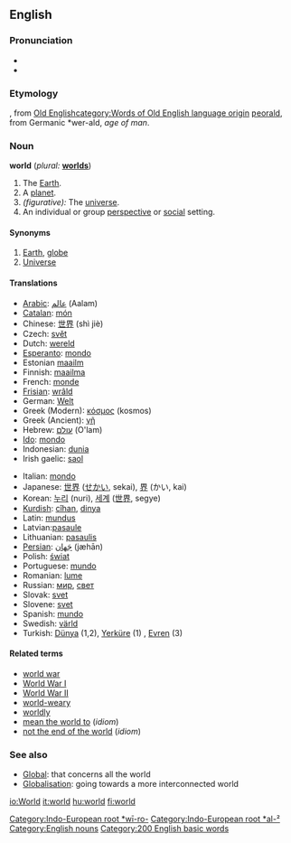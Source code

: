 ==English==

===Pronunciation===
*{{IPA|[wɝɫd̥] (CA)}}
*{{audio|en-ca-world.ogg|Audio (CA)}}

===Etymology===
{{enm}}, from [[w:Old English language|Old English]][[category:Words of Old English language origin]] [[ƿeorald]], from Germanic *wer-ald, ''age of man''.

===Noun===
'''world'''  (''plural:'' '''[[worlds]]''')
# The [[Earth]].
# A [[planet]].
# ''(figurative):'' The [[universe]].
# An individual or group [[perspective]] or [[social]] setting.

====Synonyms====
# [[Earth]], [[globe]]
# [[Universe]]

====Translations====
{{top}}
*[[Arabic]]: [[عالم]] (Aalam){{m}}
*[[Catalan]]: [[món]] {{m}}
*Chinese: [[世界]] (shì jiè)
*Czech: [[svět]] {{m}}
*Dutch: [[wereld]] {{m}}
*[[Esperanto]]: [[mondo]]
*Estonian [[maailm]]
*Finnish: [[maailma]]
*French: [[monde]] {{m}}
*[[Frisian]]: [[wrâld]]
*German: [[Welt]] {{f}}
*Greek (Modern): [[κόσμος]] (kosmos){{m}}
*Greek (Ancient): [[γῆ]] {{f}}
*Hebrew: [[עולם]] (O'lam) {{m}}
*[[Ido]]: [[mondo]]
*Indonesian: [[dunia]]
*Irish gaelic: [[saol]]
{{mid}}
*Italian: [[mondo]] {{m}}
*Japanese: [[世界]] ([[せかい]], sekai), [[界]] (かい, kai)
*Korean: [[누리]] (nuri), [[세계]] ([[世界]], segye)
*[[Kurdish]]: [[cîhan]], [[dinya]]
*Latin: [[mundus]]
*Latvian:[[pasaule]]
*Lithuanian: [[pasaulis]] {{m}}
*[[Persian]]: [[جَهان]] (jæhān)
*Polish: [[świat]] {{m}}
*Portuguese: [[mundo]] {{m}}
*Romanian: [[lume]] {{f}}
*Russian: [[мир]], [[свет]]
*Slovak: [[svet]] {{m}}
*Slovene: [[svet]] {{m}}
*Spanish: [[mundo]] {{m}}
*Swedish: [[värld]] {{c}}
*Turkish: [[Dünya]] (1,2), [[Yerküre]] (1) , [[Evren]] (3)
{{bottom}}

====Related terms====
*[[world war]]
*[[World War I]]
*[[World War II]]
*[[world-weary]]
*[[worldly]]
*[[mean the world to]] (''idiom'')
*[[not the end of the world]] (''idiom'')

===See also===
*[[Global]]: that concerns all the world
*[[Globalisation]]: going towards a more interconnected world

[[Category:Indo-European root *wī-ro-]]
[[Category:Indo-European root *al-²]]
[[Category:English nouns]]
[[Category:200 English basic words]]

[[io:World]]
[[it:world]]
[[hu:world]]
[[fi:world]]